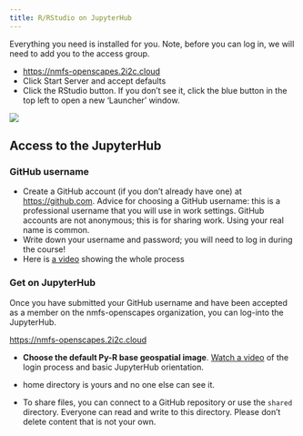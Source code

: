 ```yaml
---
title: R/RStudio on JupyterHub
---
```


Everything you need is installed for you. Note, before you can log in, we will need to add you to the access group.

* <https://nmfs-openscapes.2i2c.cloud>
* Click Start Server and accept defaults
* Click the RStudio button. If you don't see it, click the blue button in the top left to open a new 'Launcher' window.

![](content/img/jhub-launcher.png)

## Access to the JupyterHub

### GitHub username

* Create a GitHub account (if you don’t already have one) at <https://github.com>. Advice for choosing a GitHub username: this is a professional username that you will use in work settings. GitHub accounts are not anonymous; this is for sharing work. Using your real name is common.
* Write down your username and password; you will need to log in during the course!
* Here is [a video](https://www.youtube.com/watch?v=nHXw4mGoqiE) showing the whole process

### Get on JupyterHub

Once you have submitted your GitHub username and have been accepted as a member on the nmfs-openscapes organization, you can log-into the JupyterHub.

<https://nmfs-openscapes.2i2c.cloud>

* **Choose the default Py-R base geospatial image**. [Watch a video](https://youtu.be/o99jZWHqKi8) of the login process and basic JupyterHub orientation.

* home directory is yours and no one else can see it.
* To share files, you can connect to a GitHub repository or use the `shared` directory. Everyone can read and write to this directory. Please don't delete content that is not your own.
